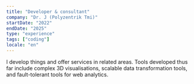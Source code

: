 ```yaml
---
title: "Developer & consultant"
company: "Dr. J (Polyzentrik Tmi)"
startDate: "2022"
endDate: "2025"
type: "experience"
tags: ["coding"]
locale: "en"
---
```


I develop things and offer services in related areas. Tools developed thus far include complex 3D visualisations, scalable data transformation tools, and fault-tolerant tools for web analytics.